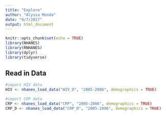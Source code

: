```yaml
---
title: "Explore"
author: "Alyssa Monda"
date: "9/7/2017"
output: html_document
---
```


```r
knitr::opts_chunk$set(echo = TRUE)
library(NHANES)
library(RNHANES)
library(dplyr)
library(tidyverse)

```

## Read in Data

```r
#import HIV data
HIV <- nhanes_load_data("HIV_D", "2005-2006", demographics = TRUE)

#import CRP data
CRP <- nhanes_load_data("CRP", "2005-2006", demographics = TRUE)
CRP_D <- nhanes_load_data("CRP_D", "2005-2006", demographics = TRUE)
```






